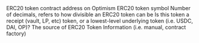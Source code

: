 <ParamField path="contract_address">
ERC20 token contract address on Optimism
</ParamField>
<ParamField path="symbol">
ERC20 token symbol
</ParamField>
<ParamField path="decimals">
Number of decimals, refers to how divisible an ERC20 token can be
</ParamField>
<ParamField path="token_type">
Is this token a receipt (vault, LP, etc) token, or a lowest-level underlying token (i.e. USDC, DAI, OP)?
</ParamField>
<ParamField path="token_mapping_source">
The source of ERC20 Token Information (i.e. manual, contract factory)
</ParamField>
